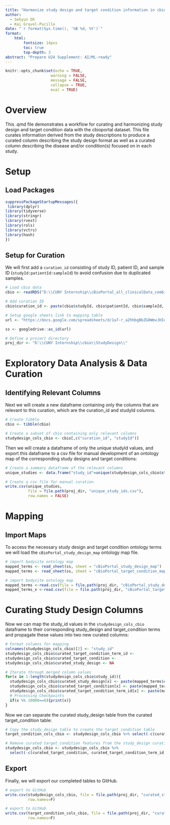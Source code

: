 ---
title: "Harmonize study design and target condition information in cbio data"
author:
  - Sehyun Oh
  - Kai Gravel-Pucillo
date: "`r format(Sys.time(), '%B %d, %Y')`"
format:
    html:
        fontsize: 14pxs
        toc: true
        top-depth: 3
abstract: "Prepare U24 Supplement: AI/ML-ready"
---

```{r setup, include=FALSE}
knitr::opts_chunk$set(echo = TRUE, 
                    warning = FALSE,
                    message = FALSE,
                    collapse = TRUE,
                    eval = TRUE)
```


# Overview

This .qmd file demonstrates a workflow for curating and harmonizing 
study design and target condition data with the cbioportal dataset.
This file curates information derived from the study descriptions to produce a 
curated column describing the study design format as well as a curated column
describing the disease and/or condition(s) focused on in each study.


# Setup

## Load Packages

```{r load}
suppressPackageStartupMessages({
 library(dplyr)
library(tidyverse)
library(stringr)
library(rvest)
library(rols)
library(vctrs)
library(hash)
})
```


## Setup for Curation

We will first add a `curation_id` consisting of study ID, patient ID, and sample ID (`studyId:patientId:sampleId`) to avoid confusion due to duplicated samples.
```{r curation_setup}
# Load cbio data
cbio <- readRDS("D:\\CUNY Internship\\cBioPortal_all_clinicalData_combined_2023-05-18.rds")

# Add curation ID
cbio$curation_id <- paste(cbio$studyId, cbio$patientId, cbio$sampleId, sep = ":")

# Setup google sheets link to mapping table
url <- "https://docs.google.com/spreadsheets/d/1u7-r_a2hhbgBbZGOWmvJHIeRetol8lBKdOVNCGP83pA/edit#gid=0"

ss <- googledrive::as_id(url)

# Define a project directory
proj_dir <- "D:\\CUNY Internship\\cbio\\StudyDesign\\"
```


# Exploratory Data Analysis & Data Curation

## Identifying Relevant Columns

Next we will create a new dataframe containing only the columns that are relevant
to this curation, which are the curation_id and studyId columns. 
```{r}
# Create tibble
cbio <- tibble(cbio)

# Create a subset of cbio containing only relevant columns
studydesign_cols_cbio <- cbio[,c("curation_id", "studyId")]
```

Then we will create a dataframe of only the unique studyId values, and export 
this dataframe to a csv file for manual development of an ontology map of the 
corresponding study designs and target conditions:
```{r}
# Create a summary dataframe of the relevant columns
unique_studies <- data.frame("study_id"=unique(studydesign_cols_cbio$studyId))

# Create a csv file for manual curation
write.csv(unique_studies, 
          file = file.path(proj_dir, "unique_study_ids.csv"),
          row.names = FALSE)
```


# Mapping

## Import Maps

To access the necessary study design and target condition ontology terms we will 
load the `cBioPortal_study_design_map` ontology map file.
```{r import_maps, eval=FALSE}
# import bodysite ontology map
mapped_terms <- read_sheet(ss, sheet = "cBioPortal_study_design_map")
mapped_terms <- read_sheet(ss, sheet = "cBioPortal_target_condition_map")

# import bodysite ontology map
mapped_terms <-read.csv(file = file.path(proj_dir, "cBioPortal_study_design_map.csv"), header=T)
mapped_terms_x <-read.csv(file = file.path(proj_dir, "cBioPortal_target_condition_map.csv"), header=T)
```


# Curating Study Design Columns

Now we can map the study_id values in the `studydesign_cols_cbio` dataframe to 
their corresponding study_design and target_condition terms and propagate these 
values into two new curated columns: 
```{r}
# Format columns for mapping
colnames(studydesign_cols_cbio)[2] <- "study_id"
studydesign_cols_cbio$curated_target_condition_term_id <-
studydesign_cols_cbio$curated_target_condition <-
studydesign_cols_cbio$curated_study_design <- NA

# Iterate through merged column values
for(x in 1:length(studydesign_cols_cbio$study_id)){
  studydesign_cols_cbio$curated_study_design[x] <- paste(mapped_terms$curated_ontology[which(studydesign_cols_cbio$study_id[x]==mapped_terms$study_id)])
  studydesign_cols_cbio$curated_target_condition[x] <- paste(mapped_terms_x$curated_ontology[which(studydesign_cols_cbio$study_id[x]==mapped_terms_x$study_id)])
  studydesign_cols_cbio$curated_target_condition_term_id[x] <- paste(mapped_terms_x$curated_ontology_term_id[which(studydesign_cols_cbio$study_id[x]==mapped_terms_x$study_id)])
  # Processing Checkpoints
  if(x %% 10000==0){print(x)}
}
```

Now we can separate the curated study_design table from the curated target_condition
table:
```{r}
# Copy the study_design table to create the target_condition table
target_condition_cols_cbio <- studydesign_cols_cbio %>% select(-c(curated_study_design, study_id))

# Remove curated target_condition features from the study_design curation 
studydesign_cols_cbio <- studydesign_cols_cbio %>% 
  select(-c(curated_target_condition, curated_target_condition_term_id, study_id))
```


## Export

Finally, we will export our completed tables to GitHub.
```{r export_curated_table, eval=FALSE}
# export to GitHub
write.csv(studydesign_cols_cbio, file = file.path(proj_dir, "curated_study_design.csv"), 
          row.names=F)

# export to GitHub
write.csv(target_condition_cols_cbio, file = file.path(proj_dir, "curated_target_condition.csv"), 
          row.names=F)
```